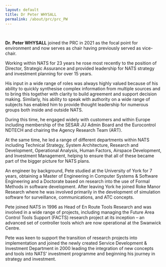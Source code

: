 ```yaml
---
layout: default
title: Dr Peter WHYSALL
permalink: /about/prc/prc_PW
---
```


<br>

**Dr. Peter WHYSALL** joined the PRC in 2021 as the focal point for environment and now serves as chair having previously served as vice-chair.

Working within NATS for 23 years he rose most recently to the position of Director, Strategic Assurance and provided leadership for NATS strategy and investment planning for over 15 years.

His input in a wide range of roles was always highly valued because of his ability to quickly synthesise complex information from multiple sources and to bring this together with clarity to build agreement and support decision making.  Similarly, his ability to speak with authority on a wide range of subjects has enabled him to provide thought leadership for numerous groups both inside and outside NATS.

During this time, he engaged widely with customers and within Europe including membership of the SESAR JU Admin Board and the Eurocontrol NDTECH and chairing the Agency Research Team (ART).  

At the same time, he led a range of different departments within NATS including Technical Strategy, System Architecture, Research and Development, Operational Analysis, Human Factors, Airspace Development, and Investment Management, helping to ensure that all of these became part of the bigger picture for NATS plans.

An engineer by background, Pete studied at the University of York for 7 years, obtaining a Master of Engineering in Computer Systems & Software Engineering and a Doctorate based on research into the use of Formal Methods in software development.  After leaving York he joined Roke Manor Research where he was involved primarily in the development of simulation software for surveillance, communications, and ATC concepts.  

Pete joined NATS in 1996 as Head of En Route Tools Research and was involved in a wide range of projects, including managing the Future Area Control Tools Support (FACTS) research project at its inception – an advanced set of controller tools which are now operational at the Swanwick Centre.  

Pete was keen to support the transition of research projects into implementation and joined the newly created Service Development & Investment Department in 2000 leading the integration of new concepts and tools into NATS’ investment programme and beginning his journey in strategy and investment.